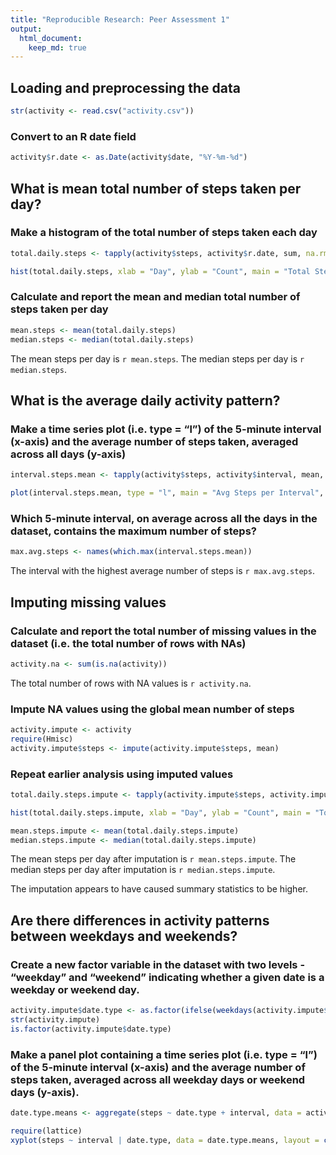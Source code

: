 ```yaml
---
title: "Reproducible Research: Peer Assessment 1"
output: 
  html_document:
    keep_md: true
---
```



## Loading and preprocessing the data

```r
str(activity <- read.csv("activity.csv"))
```

### Convert to an R date field

```r
activity$r.date <- as.Date(activity$date, "%Y-%m-%d")
```

## What is mean total number of steps taken per day?

### Make a histogram of the total number of steps taken each day
```r
total.daily.steps <- tapply(activity$steps, activity$r.date, sum, na.rm = TRUE)

hist(total.daily.steps, xlab = "Day", ylab = "Count", main = "Total Steps by Day")
```

### Calculate and report the mean and median total number of steps taken per day
```r
mean.steps <- mean(total.daily.steps)
median.steps <- median(total.daily.steps)
```

The mean steps per day is `r mean.steps`.
The median steps per day is `r median.steps`.

## What is the average daily activity pattern?

### Make a time series plot (i.e. type = "l") of the 5-minute interval (x-axis) and the average number of steps taken, averaged across all days (y-axis)
```r
interval.steps.mean <- tapply(activity$steps, activity$interval, mean, na.rm = TRUE)

plot(interval.steps.mean, type = "l", main = "Avg Steps per Interval", xlab = "Interval Number", ylab = "Avg Steps")
```

### Which 5-minute interval, on average across all the days in the dataset, contains the maximum number of steps?
```r
max.avg.steps <- names(which.max(interval.steps.mean))
```

The interval with the highest average number of steps is `r max.avg.steps`.

## Imputing missing values

### Calculate and report the total number of missing values in the dataset (i.e. the total number of rows with NAs)
```r
activity.na <- sum(is.na(activity))
```

The total number of rows with NA values is `r activity.na`.

### Impute NA values using the global mean number of steps
```r
activity.impute <- activity
require(Hmisc)
activity.impute$steps <- impute(activity.impute$steps, mean)
```

### Repeat earlier analysis using imputed values
```r
total.daily.steps.impute <- tapply(activity.impute$steps, activity.impute$date, sum)

hist(total.daily.steps.impute, xlab = "Day", ylab = "Count", main = "Total Steps by Day")

mean.steps.impute <- mean(total.daily.steps.impute)
median.steps.impute <- median(total.daily.steps.impute)
```

The mean steps per day after imputation is `r mean.steps.impute`.
The median steps per day after imputation is `r median.steps.impute`.

The imputation appears to have caused summary statistics to be higher.

## Are there differences in activity patterns between weekdays and weekends?


### Create a new factor variable in the dataset with two levels - "weekday" and "weekend" indicating whether a given date is a weekday or weekend day.
```r
activity.impute$date.type <- as.factor(ifelse(weekdays(activity.impute$r.date) %in% c("Saturday", "Sunday"), "Weekend", "Weekday"))
str(activity.impute)
is.factor(activity.impute$date.type)
```

### Make a panel plot containing a time series plot (i.e. type = "l") of the 5-minute interval (x-axis) and the average number of steps taken, averaged across all weekday days or weekend days (y-axis).
```r
date.type.means <- aggregate(steps ~ date.type + interval, data = activity.impute, mean)

require(lattice)
xyplot(steps ~ interval | date.type, data = date.type.means, layout = c(1,2), type = "l", main = "Comparison of Avg # of Steps by Date Type", xlab = "Interval Number", ylab = "Avg # of Steps")
```
